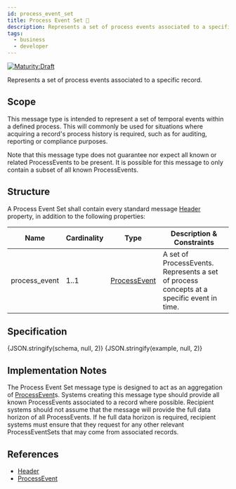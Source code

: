 ```yaml
---
id: process_event_set
title: Process Event Set 📝
description: Represents a set of process events associated to a specific record
tags:
  - business
  - developer
---
```




[![Maturity:Draft](https://img.shields.io/badge/Maturity-Draft-yellow)](/docs/spec#maturity)

Represents a set of process events associated to a specific record.

## Scope

This message type is intended to represent a set of temporal events within a defined process. This will commonly be
used for situations where acquiring a record's process history is required, such as for auditing, reporting or
compliance purposes.

Note that this message type does not guarantee nor expect all known or related ProcessEvents to be present. It is
possible for this message to only contain a subset of all known ProcessEvents.

## Structure

A Process Event Set shall contain every standard message [Header](/docs/spec/element/data/header#structure) property, in addition to
the following properties:

| Name          | Cardinality | Type                                                      | Description & Constraints                                                                 |
| ------------- | ----------- | --------------------------------------------------------- | ----------------------------------------------------------------------------------------- |
| process_event | 1..1        | [ProcessEvent](/docs/spec/element/resource/process_event) | A set of ProcessEvents. Represents a set of process concepts at a specific event in time. |

## Specification

<Tabs queryString="tab">
  <TabItem
    value="schema"
    label="Schema"
    default
  >
    <JSONSchemaViewer
      resolverOptions={generateResolverOptions({ remote: true })}
      schema={schema}
      viewerOptions={{ showExamples: true }}
    />
  </TabItem>
  <TabItem
    value="source"
    label="Source"
  >
    <CodeBlock
      language="json"
      showLineNumbers
    >
      {JSON.stringify(schema, null, 2)}
    </CodeBlock>
  </TabItem>
  <TabItem
    value="example"
    label="Example"
  >
    <CodeBlock
      language="json"
      showLineNumbers
    >
      {JSON.stringify(example, null, 2)}
    </CodeBlock>
  </TabItem>
</Tabs>

## Implementation Notes

The Process Event Set message type is designed to act as an aggregation of [ProcessEvent](/docs/spec/element/resource/process_event)s. Systems creating this message type should provide all known ProcessEvents associated to a record where possible. Recipient systems should not assume that the message will provide the full data horizon of all ProcessEvents. If he full data horizon is required, recipient systems must ensure that they request for any other relevant ProcessEventSets that may come from associated records.

## References

- [Header](/docs/spec/element/data/header)
- [ProcessEvent](/docs/spec/element/resource/process_event)
